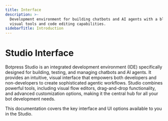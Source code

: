 ```yaml
---
title: Interface
description: >-
  Development environment for building chatbots and AI agents with a blend of
  visual tools and code editing capabilities.
sidebarTitle: Introduction
---
```


# Studio Interface

Botpress Studio is an integrated development environment (IDE) specifically designed for building, testing, and managing chatbots and AI agents. It provides an intuitive, visual interface that empowers both developers and non-developers to create sophisticated agentic workflows. Studio combines powerful tools, including visual flow editors, drag-and-drop functionality, and advanced customization options, making it the central hub for all your bot development needs.

This documentation covers the key interface and UI options available to you in the Studio.
